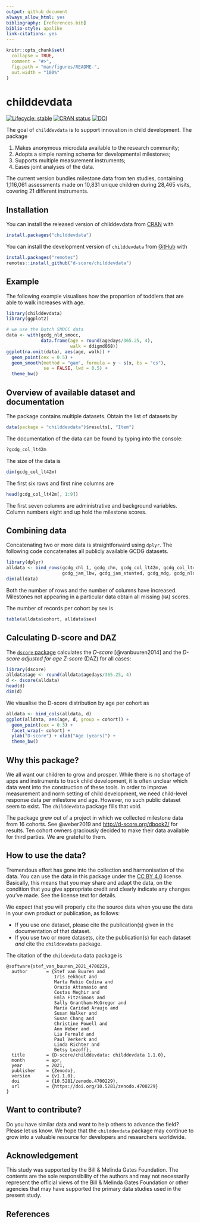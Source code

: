 ```yaml
---
output: github_document
always_allow_html: yes
bibliography: [references.bib]
biblio-style: apalike
link-citations: yes
---
```


<!-- README.md is generated from README.Rmd. Please edit that file -->

```r
knitr::opts_chunk$set(
  collapse = TRUE,
  comment = "#>",
  fig.path = "man/figures/README-",
  out.width = "100%"
)
```

# childdevdata

<!-- badges: start -->
[![Lifecycle: stable](https://img.shields.io/badge/lifecycle-stable-brightgreen.svg)](https://lifecycle.r-lib.org/articles/stages.html#stable)
[![CRAN status](https://www.r-pkg.org/badges/version/childdevdata)](https://CRAN.R-project.org/package=childdevdata)
[![DOI](https://zenodo.org/badge/353137452.svg)](https://zenodo.org/badge/latestdoi/353137452)
<!-- badges: end -->

The goal of `childdevdata` is to support innovation in child development. The package 

1. Makes anonymous microdata available to the research community;
2. Adopts a simple naming schema for developmental milestones;
3. Supports multiple measurement instruments;
4. Eases joint analyses of the data.

The current version bundles milestone data from ten studies, containing 1,116,061 assessments 
made on 10,831 unique children during 28,465 visits, covering 21 different instruments.

## Installation

You can install the released version of childdevdata from [CRAN](https://CRAN.R-project.org) with

```r
install.packages("childdevdata")
```

You can install the development version of `childdevdata` from [GitHub](https://github.com) with

```r
install.packages("remotes")
remotes::install_github("d-score/childdevdata")
```

## Example

The following example visualises how the proportion of toddlers that are able to walk increases with age.

```r
library(childdevdata)
library(ggplot2)

# we use the Dutch SMOCC data
data <- with(gcdg_nld_smocc, 
             data.frame(age = round(agedays/365.25, 4),
                        walk = ddigmd068))
ggplot(na.omit(data), aes(age, walk)) +
  geom_point(cex = 0.5) +
  geom_smooth(method = "gam", formula = y ~ s(x, bs = "cs"), 
              se = FALSE, lwd = 0.5) +
  theme_bw()
```

## Overview of available dataset and documentation

The package contains multiple datasets. Obtain the list of datasets by

```r
data(package = "childdevdata")$results[, "Item"]
```

The documentation of the data can be found by typing into the console:

```r
?gcdg_col_lt42m
```

The size of the data is 

```r
dim(gcdg_col_lt42m)
```

The first six rows and first nine columns are

```r
head(gcdg_col_lt42m[, 1:9])
```

The first seven columns are administrative and background variables. Column numbers eight and up hold the milestone scores. 


## Combining data

Concatenating two or more data is straightforward using `dplyr`. The following code concatenates all publicly available GCDG datasets.

```r
library(dplyr)
alldata <- bind_rows(gcdg_chl_1, gcdg_chn, gcdg_col_lt42m, gcdg_col_lt45m, gcdg_ecu, 
                     gcdg_jam_lbw, gcdg_jam_stunted, gcdg_mdg, gcdg_nld_smocc, gcdg_zaf)
dim(alldata)
```

Both the number of rows and the number of columns have increased. Milestones not appearing in a particular data obtain all missing (`NA`) scores.

The number of records per cohort by sex is

```r
table(alldata$cohort, alldata$sex)
```

## Calculating D-score and DAZ

The [`dscore` package](https://d-score.org/dscore/) calculates the *D-score* [@vanbuuren2014] and the *D-score adjusted for age Z-score* (DAZ) for all cases:

```r
library(dscore)
alldata$age <- round(alldata$agedays/365.25, 4)
d <- dscore(alldata)
head(d)
dim(d)
```

We visualise the D-score distribution by age per cohort as

```r
alldata <- bind_cols(alldata, d)
ggplot(alldata, aes(age, d, group = cohort)) +
  geom_point(cex = 0.3) +
  facet_wrap(~ cohort) +
  ylab("D-score") + xlab("Age (years)") +
  theme_bw()
```

## Why this package?

We all want our children to grow and prosper. While there is no shortage of apps and instruments to track child development, it is often unclear which data went into the construction of these tools. In order to improve measurement and norm setting of child development, we need child-level response data per milestone and age. However, no such public dataset seem to exist. The `childdevdata` package fills that void.

The package grew out of a project in which we collected milestone data from 16 cohorts. See @weber2019 and <http://d-score.org/dbook2/> for results. Ten cohort owners graciously decided to make their data available for third parties. We are grateful to them.

## How to use the data?

Tremendous effort has gone into the collection and harmonisation of the data. You can use the data in this package under the [CC BY 4.0](https://creativecommons.org/licenses/by/4.0/) license. Basically, this means that you may share and adapt the data, on the condition that you give appropriate credit and clearly indicate any changes you've made. See the license text for details.

We expect that you will properly cite the source data when you use the data in your own product or publication, as follows:

- If you use one dataset, please cite the publication(s) given in the documentation of that dataset. 
- If you use two or more datasets, cite the publication(s) for each dataset *and* cite the `childdevdata` package.

The citation of the `childevdata` data package is

```
@software{stef_van_buuren_2021_4700229,
  author       = {Stef van Buuren and
                  Iris Eekhout and
                  Marta Rubio Codina and
                  Orazio Attanasio and
                  Costas Meghir and
                  Emla Fitzsimons and
                  Sally Grantham-McGregor and
                  Maria Caridad Araujo and
                  Susan Walker and
                  Susan Chang and
                  Christine Powell and
                  Ann Weber and
                  Lia Fernald and
                  Paul Verkerk and
                  Linda Richter and
                  Betsy Lozoff},
  title        = {D-score/childdevdata: childdevdata 1.1.0},
  month        = apr,
  year         = 2021,
  publisher    = {Zenodo},
  version      = {v1.1.0},
  doi          = {10.5281/zenodo.4700229},
  url          = {https://doi.org/10.5281/zenodo.4700229}
}
```

## Want to contribute?

Do you have similar data and want to help others to advance the field? Please let us know. We hope that the `childdevdata` package may continue to grow into a valuable resource for developers and researchers worldwide.

## Acknowledgement

This study was supported by the Bill & Melinda Gates Foundation. The contents are the sole responsibility of the authors and may not necessarily represent the official views of the Bill & Melinda Gates Foundation or other agencies that may have supported the primary data studies used in the present study. 

## References

